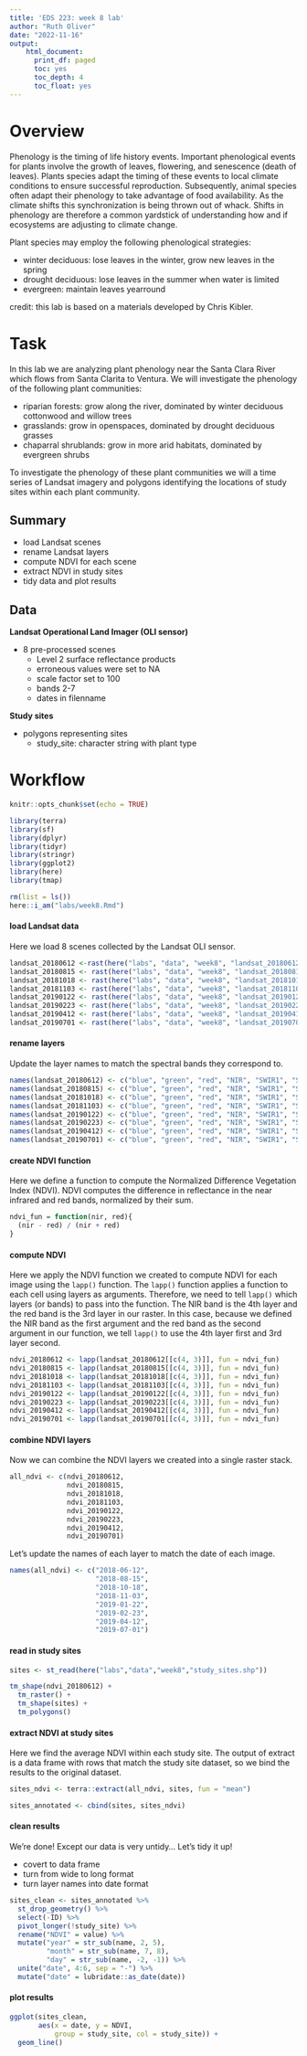 ```yaml
---
title: 'EDS 223: week 8 lab'
author: "Ruth Oliver"
date: "2022-11-16"
output:
    html_document:
      print_df: paged
      toc: yes
      toc_depth: 4
      toc_float: yes
---
```

# Overview
Phenology is the timing of life history events. Important phenological events for plants involve the growth of leaves, flowering, and senescence (death of leaves). Plants species adapt the timing of these events to local climate conditions to ensure successful reproduction. Subsequently, animal species often adapt their phenology to take advantage of food availability. As the climate shifts this synchronization is being thrown out of whack. Shifts in phenology are therefore a common yardstick of understanding how and if ecosystems are adjusting to climate change.\

Plant species may employ the following phenological strategies:\

-   winter deciduous: lose leaves in the winter, grow new leaves in the spring\
-   drought deciduous: lose leaves in the summer when water is limited\
-   evergreen: maintain leaves yearround\

credit: this lab is based on a materials developed by Chris Kibler.

# Task
In this lab we are analyzing plant phenology near the Santa Clara River which flows from Santa Clarita to Ventura. We will investigate the phenology of the following plant communities:\

-   riparian forests: grow along the river, dominated by winter deciduous cottonwood and willow trees\
-   grasslands: grow in openspaces, dominated by drought deciduous grasses\
-   chaparral shrublands: grow in more arid habitats, dominated by evergreen shrubs\

To investigate the phenology of these plant communities we will a time series of Landsat imagery and polygons identifying the locations of study sites within each plant community.\

## Summary

-   load Landsat scenes\
-   rename Landsat layers\
-   compute NDVI for each scene\
-   extract NDVI in study sites\
-   tidy data and plot results

## Data

**Landsat Operational Land Imager (OLI sensor)**\

-   8 pre-processed scenes\
    -   Level 2 surface reflectance products\
    -   erroneous values were set to NA\
    -   scale factor set to 100\
    -   bands 2-7\
    -   dates in filenname\

**Study sites**

-   polygons representing sites\
    - study_site: character string with plant type

# Workflow
```r
knitr::opts_chunk$set(echo = TRUE)
```

```r
library(terra)
library(sf)
library(dplyr)
library(tidyr)
library(stringr)
library(ggplot2)
library(here)
library(tmap)

rm(list = ls())
here::i_am("labs/week8.Rmd")
```

#### load Landsat data
Here we load 8 scenes collected by the Landsat OLI sensor.
```r
landsat_20180612 <-rast(here("labs", "data", "week8", "landsat_20180612.tif"))
landsat_20180815 <- rast(here("labs", "data", "week8", "landsat_20180815.tif"))
landsat_20181018 <- rast(here("labs", "data", "week8", "landsat_20181018.tif"))
landsat_20181103 <- rast(here("labs", "data", "week8", "landsat_20181103.tif"))
landsat_20190122 <- rast(here("labs", "data", "week8", "landsat_20190122.tif"))
landsat_20190223 <- rast(here("labs", "data", "week8", "landsat_20190223.tif"))
landsat_20190412 <- rast(here("labs", "data", "week8", "landsat_20190412.tif"))
landsat_20190701 <- rast(here("labs", "data", "week8", "landsat_20190701.tif"))
```

#### rename layers
Update the layer names to match the spectral bands they correspond to.
```r
names(landsat_20180612) <- c("blue", "green", "red", "NIR", "SWIR1", "SWIR2")
names(landsat_20180815) <- c("blue", "green", "red", "NIR", "SWIR1", "SWIR2")
names(landsat_20181018) <- c("blue", "green", "red", "NIR", "SWIR1", "SWIR2")
names(landsat_20181103) <- c("blue", "green", "red", "NIR", "SWIR1", "SWIR2")
names(landsat_20190122) <- c("blue", "green", "red", "NIR", "SWIR1", "SWIR2")
names(landsat_20190223) <- c("blue", "green", "red", "NIR", "SWIR1", "SWIR2")
names(landsat_20190412) <- c("blue", "green", "red", "NIR", "SWIR1", "SWIR2")
names(landsat_20190701) <- c("blue", "green", "red", "NIR", "SWIR1", "SWIR2")
```

#### create NDVI function
Here we define a function to compute the Normalized Difference Vegetation Index (NDVI). NDVI computes the difference in reflectance in the near infrared and red bands, normalized by their sum. 

```r
ndvi_fun = function(nir, red){
  (nir - red) / (nir + red)
}
```

#### compute NDVI
Here we apply the NDVI function we created to compute NDVI for each image using the `lapp()` function. The `lapp()` function applies a function to each cell using layers as arguments. Therefore, we need to tell `lapp()` which layers (or bands) to pass into the function. The NIR band is the 4th layer and the red band is the 3rd layer in our raster. In this case, because we defined the NIR band as the first argument and the red band as the second argument in our function, we tell `lapp()` to use the 4th layer first and 3rd layer second. 

```r
ndvi_20180612 <- lapp(landsat_20180612[[c(4, 3)]], fun = ndvi_fun)
ndvi_20180815 <- lapp(landsat_20180815[[c(4, 3)]], fun = ndvi_fun)
ndvi_20181018 <- lapp(landsat_20181018[[c(4, 3)]], fun = ndvi_fun)
ndvi_20181103 <- lapp(landsat_20181103[[c(4, 3)]], fun = ndvi_fun)
ndvi_20190122 <- lapp(landsat_20190122[[c(4, 3)]], fun = ndvi_fun)
ndvi_20190223 <- lapp(landsat_20190223[[c(4, 3)]], fun = ndvi_fun)
ndvi_20190412 <- lapp(landsat_20190412[[c(4, 3)]], fun = ndvi_fun)
ndvi_20190701 <- lapp(landsat_20190701[[c(4, 3)]], fun = ndvi_fun)
```

#### combine NDVI layers
Now we can combine the NDVI layers we created into a single raster stack.
```r
all_ndvi <- c(ndvi_20180612,
              ndvi_20180815,
              ndvi_20181018,
              ndvi_20181103,
              ndvi_20190122,
              ndvi_20190223,
              ndvi_20190412,
              ndvi_20190701)
```
Let's update the names of each layer to match the date of each image. 
```r
names(all_ndvi) <- c("2018-06-12",
                     "2018-08-15",
                     "2018-10-18",
                     "2018-11-03",
                     "2019-01-22",
                     "2019-02-23",
                     "2019-04-12",
                     "2019-07-01")
```

#### read in study sites
```r
sites <- st_read(here("labs","data","week8","study_sites.shp"))

tm_shape(ndvi_20180612) +
  tm_raster() +
  tm_shape(sites) +
  tm_polygons()
```

#### extract NDVI at study sites
Here we find the average NDVI within each study site. The output of extract is a data frame with rows that match the study site dataset, so we bind the results to the original dataset. 
```r
sites_ndvi <- terra::extract(all_ndvi, sites, fun = "mean")

sites_annotated <- cbind(sites, sites_ndvi)
```

#### clean results
We're done! Except our data is very untidy... Let's tidy it up!\

-   covert to data frame
-   turn from wide to long format
-   turn layer names into date format
```r
sites_clean <- sites_annotated %>%
  st_drop_geometry() %>%
  select(-ID) %>%
  pivot_longer(!study_site) %>%
  rename("NDVI" = value) %>%
  mutate("year" = str_sub(name, 2, 5),
         "month" = str_sub(name, 7, 8),
         "day" = str_sub(name, -2, -1)) %>%
  unite("date", 4:6, sep = "-") %>%
  mutate("date" = lubridate::as_date(date))
```

#### plot results
```r
ggplot(sites_clean,
       aes(x = date, y = NDVI,
           group = study_site, col = study_site)) +
  geom_line() 
```

